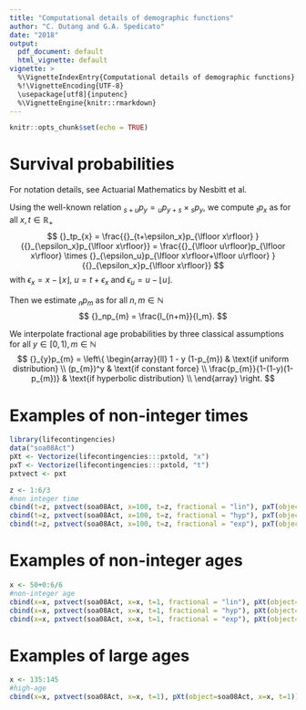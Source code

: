 ```yaml
---
title: "Computational details of demographic functions"
author: "C. Dutang and G.A. Spedicato"
date: "2018"
output: 
  pdf_document: default
  html_vignette: default
vignette: >
  %\VignetteIndexEntry{Computational details of demographic functions} 
  %!\VignetteEncoding{UTF-8}
  \usepackage[utf8]{inputenc}
  %\VignetteEngine{knitr::rmarkdown}
---
```


```r
knitr::opts_chunk$set(echo = TRUE)
```

# Survival probabilities

For notation details, see Actuarial Mathematics by Nesbitt et al.

Using the well-known relation ${}_{s+u}p_y={}_up_{y+s} \times {}_sp_y$, we compute ${}_tp_{x}$ as for all $x,t\in\mathbb R_+$
$$
{}_tp_{x} = \frac{{}_{t+\epsilon_x}p_{\lfloor x\rfloor}
}{{}_{\epsilon_x}p_{\lfloor x\rfloor}}
 = \frac{{}_{\lfloor u\rfloor}p_{\lfloor x\rfloor} \times {}_{\epsilon_u}p_{\lfloor x\rfloor+\lfloor u\rfloor}
 }{{}_{\epsilon_x}p_{\lfloor x\rfloor}}
$$
with $\epsilon_x=x - \lfloor x\rfloor$, $u=t+\epsilon_x$ and $\epsilon_u=u-\lfloor u\rfloor$.


Then we estimate ${}_np_{m}$ as for all $n,m\in\mathbb N$
$$
{}_np_{m} = \frac{l_{n+m}}{l_m}.
$$

We interpolate fractional age probabilities by three classical assumptions
for all $y \in [0,1), m\in\mathbb N$
$$
{}_{y}p_{m} =
\left\{
\begin{array}{ll}
1 - y (1-p_{m}) & \text{if uniform distribution} \\
(p_{m})^y & \text{if constant force} \\
\frac{p_{m}}{1-(1-y)(1-p_{m})} & \text{if hyperbolic distribution} \\
\end{array}
\right. 
$$

# Examples of non-integer times
```r
library(lifecontingencies)
data("soa08Act")
pXt <- Vectorize(lifecontingencies:::pxtold, "x")
pxT <- Vectorize(lifecontingencies:::pxtold, "t")
pxtvect <- pxt

z <- 1:6/3
#non integer time
cbind(t=z, pxtvect(soa08Act, x=100, t=z, fractional = "lin"), pxT(object=soa08Act, x=100, t=z, fractional = "lin"))
cbind(t=z, pxtvect(soa08Act, x=100, t=z, fractional = "hyp"), pxT(object=soa08Act, x=100, t=z, fractional = "hyp"))
cbind(t=z, pxtvect(soa08Act, x=100, t=z, fractional = "exp"), pxT(object=soa08Act, x=100, t=z, fractional = "exp"))
```


# Examples of non-integer ages

```r
x <- 50+0:6/6
#non-integer age
cbind(x=x, pxtvect(soa08Act, x=x, t=1, fractional = "lin"), pXt(object=soa08Act, x=x, t=1, fractional = "lin"))
cbind(x=x, pxtvect(soa08Act, x=x, t=1, fractional = "hyp"), pXt(object=soa08Act, x=x, t=1, fractional = "hyp"))
cbind(x=x, pxtvect(soa08Act, x=x, t=1, fractional = "exp"), pXt(object=soa08Act, x=x, t=1, fractional = "exp"))
```

# Examples of large ages
```r
x <- 135:145
#high-age
cbind(x=x, pxtvect(soa08Act, x=x, t=1), pXt(object=soa08Act, x=x, t=1))
```

